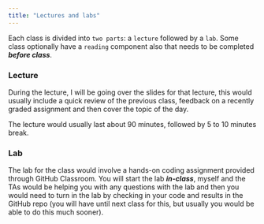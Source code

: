 ```yaml
---
title: "Lectures and labs"
---
```


Each class is divided into `two parts`: a `lecture` followed by a `lab`. Some class optionally have a `reading` component also that needs to be completed ***before class***.

### Lecture

During the lecture, I will be going over the slides for that lecture, this would usually include a quick review of the previous class, feedback on a recently graded assignment and then cover the topic of the day.

The lecture would usually last about 90 minutes, followed by 5 to 10 minutes break.

### Lab

The lab for the class would involve a hands-on coding assignment provided through GitHub Classroom. You will start the lab ***in-class***, myself and the TAs would be helping you with any questions with the lab and then you would need to turn in the lab by checking in your code and results in the GitHub repo (you will have until next class for this, but usually you would be able to do this much sooner).

